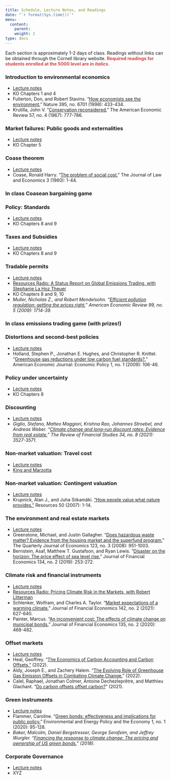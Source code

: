 ```yaml
---
title: Schedule, Lecture Notes, and Readings
date: "`r format(Sys.time())`"
menu:
  content:
    parent: 
    weight: 2
type: docs
---
```


Each section is approximately 1-2 days of class. Readings without links can be obtained through the Cornell library website. <span style="color:#CF4446">**Required readings for students enrolled at the 5000 level are in *italics*.** </span>

### Introduction to environmental economics

  - [Lecture notes](01-introduction)
  - KO Chapters 1 and 4
  - Fullerton, Don, and Robert Stavins. "[How economists see the environment.](https://www-nature-com.proxy.library.cornell.edu/articles/26606)" Nature 395, no. 6701 (1998): 433-434.
  - Krutilla, John V. "[Conservation reconsidered.](https://www.jstor.org/stable/pdf/1815368.pdf)" The American Economic Review 57, no. 4 (1967): 777-786.

### Market failures: Public goods and externalities

  - [Lecture notes](02-market-failures)
  - KO Chapter 5

### Coase theorem

  - [Lecture notes](03-coase)
  - Coase, Ronald Harry. "[The problem of social cost.](https://www-journals-uchicago-edu.proxy.library.cornell.edu/doi/10.1086/674872)" The Journal of Law and Economics 3 (1960): 1-44.
  
### In class Coasean bargaining game

### Policy: Standards

  - [Lecture notes](04-standards)
  - KO Chapters 8 and 9

### Taxes and Subsidies

  - [Lecture notes](05-taxes)
  - KO Chapters 8 and 9

### Tradable permits

  - [Lecture notes](06-permits)
  - [Resources Radio: A Status Report on Global Emissions Trading, with Stephanie La Hoz Theuer](https://www.resourcesmag.org/resources-radio/status-report-global-emissions-trading-stephanie-la-hoz-theuer/)
  - KO Chapters 8 and 9, 10
  - *Muller, Nicholas Z., and Robert Mendelsohn. "[Efficient pollution regulation: getting the prices right.](https://www-aeaweb-org.proxy.library.cornell.edu/articles?id=10.1257/aer.99.5.1714)" American Economic Review 99, no. 5 (2009): 1714-39.*
  
### In class emissions trading game (with prizes!)

### Distortions and second-best policies

  - [Lecture notes](07-second-best)
  - Holland, Stephen P., Jonathan E. Hughes, and Christopher R. Knittel. "[Greenhouse gas reductions under low carbon fuel standards?.](https://www.aeaweb.org/articles?id=10.1257/pol.1.1.106)" American Economic Journal: Economic Policy 1, no. 1 (2009): 106-46.

### Policy under uncertainty

  - [Lecture notes](08-uncertainty)
  - KO Chapters 8

### Discounting

  - [Lecture notes](09-discounting)
  - *Giglio, Stefano, Matteo Maggiori, Krishna Rao, Johannes Stroebel, and Andreas Weber. "[Climate change and long-run discount rates: Evidence from real estate.](https://academic-oup-com.proxy.library.cornell.edu/rfs/article/34/8/3527/6187965)" The Review of Financial Studies 34, no. 8 (2021): 3527-3571.*

<!-- ### R and the tidyverse, regression review -->

<!-- We will be using [RStudio Cloud](https://rstudio.cloud/) for computing. -->

<!--   - Mixtape: [properties of regression](https://mixtape.scunning.com/probability-and-regression.html), *[directed acyclical graphs](https://mixtape.scunning.com/dag.html), [potential outcomes causal model](https://mixtape.scunning.com/potential-outcomes.html)* -->


### Non-market valuation: Travel cost

  - [Lecture notes](10-travel-cost)
  - [King and Marzotta](http://www.ecosystemvaluation.org/travel_costs.htm)

### Non-market valuation: Contingent valuation

  - [Lecture notes](11-contingent-valuation)
  - Krupnick, Alan J., and Juha Siikamäki. ["How people value what nature provides."](https://media.rff.org/archive/files/sharepoint/WorkImages/Download/RFF-Resources-165_WhatNatureProvides.pdf) Resources 50 (2007): 1-14.
  
  
### The environment and real estate markets

  - [Lecture notes](12-hedonics)
  - Greenstone, Michael, and Justin Gallagher. "[Does hazardous waste matter? Evidence from the housing market and the superfund program.](https://search.ebscohost.com/login.aspx?direct=true&db=bah&AN=33227874&site=ehost-live)" The Quarterly Journal of Economics 123, no. 3 (2008): 951-1003.
  - Bernstein, Asaf, Matthew T. Gustafson, and Ryan Lewis. "[Disaster on the horizon: The price effect of sea level rise.](https://discovery.ebsco.com/linkprocessor/plink?id=b2f8348a-8a0a-3b1b-8ea2-6714078cf5ed)" Journal of Financial Economics 134, no. 2 (2019): 253-272.


### Climate risk and financial instruments

  - [Lecture notes](13-climate-finance)
  - [Resources Radio: Pricing Climate Risk in the Markets, with Robert Litterman](https://www.resourcesmag.org/resources-radio/pricing-climate-risk-markets-robert-litterman/)
  - Schlenker, Wolfram, and Charles A. Taylor. "[Market expectations of a warming climate.](https://www.sciencedirect.com/science/article/am/pii/S0304405X21001495)" Journal of Financial Economics 142, no. 2 (2021): 627-640.
  - Painter, Marcus. "[An inconvenient cost: The effects of climate change on municipal bonds.](https://papers.ssrn.com/sol3/papers.cfm?abstract_id=3167379)" Journal of Financial Economics 135, no. 2 (2020): 468-482.
  
### Offset markets

  - [Lecture notes](14-offset-markets)
  - Heal, Geoffrey. "[The Economics of Carbon Accounting and Carbon Offsets."](https://www.nber.org/system/files/working_papers/w30649/w30649.pdf) (2022).
  - Aldy, Joseph E., and Zachery Halem. "[The Evolving Role of Greenhouse Gas Emission Offsets in Combating Climate Change.](https://media.rff.org/documents/WP_22-17.pdf)" (2022).
  - Calel, Raphael, Jonathan Colmer, Antoine Dechezleprêtre, and Matthieu Glachant. "[Do carbon offsets offset carbon?](https://papers.ssrn.com/sol3/papers.cfm?abstract_id=3950103)" (2021).

  
### Green instruments

  - [Lecture notes](15-green-instruments)
  - Flammer, Caroline. "[Green bonds: effectiveness and implications for public policy.](https://www-journals-uchicago-edu.proxy.library.cornell.edu/doi/10.1086/706794)" Environmental and Energy Policy and the Economy 1, no. 1 (2020): 95-128.
  - *Baker, Malcolm, Daniel Bergstresser, George Serafeim, and Jeffrey Wurgler. "[Financing the response to climate change: The pricing and ownership of US green bonds.](https://papers.ssrn.com/sol3/papers.cfm?abstract_id=3275327)" (2018).*

  
### Corporate Governance

  - [Lecture notes](16-corporate-governance)
  - XYZ


<!-- ### Climate change science -->

<!--   - Hsiang, Solomon, and Robert E. Kopp. "[An economist's guide to climate change science.](https://www.aeaweb.org/articles?id=10.1257%2Fjep.32.4.3)" Journal of Economic Perspectives 32, no. 4 (2018): 3-32. -->
<!--   - Good resource on doing climate-econ research: [ClimateEstimate.net](https://climateestimate.net/getting-started) -->

<!-- ### Climate change impacts: agriculture -->

<!--   - Mendelsohn, Robert, William D. Nordhaus, and Daigee Shaw. ["The impact of global warming on agriculture: a Ricardian analysis."](https://www.jstor.org/stable/pdf/2118029.pdf?casa_token=SgxWWSNDCrkAAAAA:KOQRexQyxDm-upRuB2klSFOhd73U4siWac5HdgYkXIBJbabt4kYXohFXIz0SkusR-F_w_sHb7gfEWYyurJpK0DqPqphPb1zstx2e1drXlUGwRRrC9Nc) American Economic Review (1994): 753-771. -->
<!--   - Deschênes, Olivier, and Michael Greenstone. "The economic impacts of climate change: evidence from agricultural output and random fluctuations in weather." American Economic Review 97, no. 1 (2007): 354-385. -->
<!--   - *Ortiz‐Bobea, Ariel. ["The role of nonfarm influences in Ricardian estimates of climate change impacts on US agriculture."](https://onlinelibrary.wiley.com/doi/pdf/10.1093/ajae/aaz047?casa_token=BiuedqaJzyEAAAAA:sAN63shhKgC1EzikS__FpU0duPuTy5HF6cNvrMJC9rqgeCngM9hDIv225lGSQpgyG_cYZyUKlf4Y-w) American Journal of Agricultural Economics 102, no. 3 (2020): 934-959.* -->

<!-- ### The integrated assessment of climate change -->

<!--   - Nordhaus, William D. "[Revisiting the social cost of carbon.](https://www.pnas.org/content/114/7/1518.full)" Proceedings of the National Academy of Sciences 114, no. 7 (2017): 1518-1523. -->
<!--   - webDICE: http://webdice.rdcep.org/ -->

  

<!-- ### Environmental finance intro: conservation finance, green bonds, green investing, ESG, offsets -->

<!--   - [Bloomberg: The ESG Mirage](https://www.bloomberg.com/graphics/2021-what-is-esg-investing-msci-ratings-focus-on-corporate-bottom-line/?ai=eyJpc1N1YnNjcmliZWQiOnRydWUsImFydGljbGVSZWFkIjpmYWxzZSwiYXJ0aWNsZUNvdW50IjowLCJ3YWxsSGVpZ2h0IjoxfQ==) -->
<!--   - [World Bank: What You Need to Know About Green Bonds](https://www.worldbank.org/en/news/feature/2021/12/08/what-you-need-to-know-about-ifc-s-green-bonds) -->
<!--   - [World Bank: What You Need to Know About Sustainable Development Bonds](https://www.worldbank.org/en/news/feature/2021/09/28/what-you-need-to-know-about-sustainable-development-bonds) -->
<!--   - Huwyler, Fabian, Jürg Käppeli, and John Tobin. "Conservation finance from niche to mainstream: The building of an institutional asset class." Credit Suisse Group AG and McKinsey Center for Business and Environment (2016). -->

<!--   - Heinkel, Robert, Alan Kraus, and Josef Zechner. "The effect of green investment on corporate behavior." Journal of Financial and Quantitative Analysis 36, no. 4 (2001): 431-449. -->

<!-- ### Environmental finance: public finance -->

<!--   - Jerch, Rhiannon, Matthew E. Kahn, and Gary C. Lin. Local Public Finance Dynamics and Hurricane Shocks. No. w28050. National Bureau of Economic Research, 2020. -->
<!--   - Deryugina, Tatyana. "The fiscal cost of hurricanes: Disaster aid versus social insurance." American Economic Journal: Economic Policy 9, no. 3 (2017): 168-98. -->
<!--   - Jha, Akshaya, Stephen A. Karolyi, and Nicholas Z. Muller. Polluting Public Funds: The Effect of Environmental Regulation on Municipal Bonds. No. w28210. National Bureau of Economic Research, 2020. -->
<!--   - Goldsmith-Pinkham, Paul S., Matthew Gustafson, Ryan Lewis, and Michael Schwert. "Sea level rise exposure and municipal bond yields." (2021). -->

<!-- ### Pollution and health -->

<!--   - Mixtape: [difference-in-differences](https://mixtape.scunning.com/ch8.html) -->
<!--   - Hollingsworth, Alex, and Ivan Rudik. "[The effect of leaded gasoline on elderly mortality: Evidence from regulatory exemptions.](https://osf.io/preprints/socarxiv/rdy6g/)" American Economic Journal: Economic Policy (2021). -->
<!--   - *Deryugina, Tatyana, Garth Heutel, Nolan H. Miller, David Molitor, and Julian Reif. "[The mortality and medical costs of air pollution: Evidence from changes in wind direction.](http://www.julianreif.com/research/reif.aer.2019.pollution.pdf)" American Economic Review 109, no. 12 (2019): 4178-4219.* -->